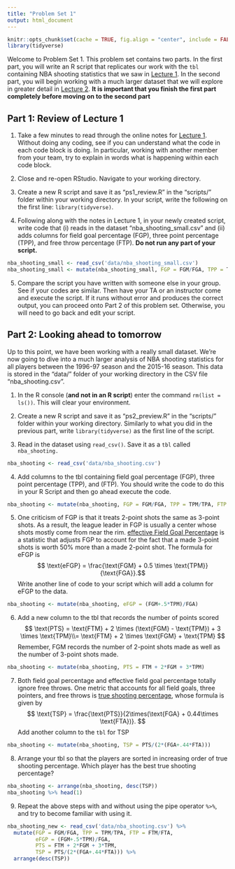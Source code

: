 ```yaml
---
title: "Problem Set 1"
output: html_document
---
```


```r
knitr::opts_chunk$set(cache = TRUE, fig.align = "center", include = FALSE) # set include = TRUE to see solutions in knitted RMarkdown
library(tidyverse)
```

Welcome to Problem Set 1. This problem set contains two parts. In the first part, you will write an R script that replicates our work with the `tbl` containing NBA shooting statistics that we saw in [Lecture 1](tc_lecture1.html). In the second part, you will begin working with a much larger dataset that we will explore in greater detail in [Lecture 2](tc_lecture2.html). **It is important that you finish the first part completely before moving on to the second part**

## Part 1: Review of Lecture 1

1. Take a few minutes to read through the online notes for [Lecture 1](tc_lecture1.html). Without doing any coding, see if you can understand what the code in each code block is doing. In particular, working with another member from your team, try to explain in words what is happening within each code block.

2. Close and re-open RStudio. Navigate to your working directory.

3. Create a new R script and save it as "ps1_review.R" in the "scripts/" folder within your working directory. In your script, write the following on the first line: `library(tidyverse)`.

4. Following along with the notes in Lecture 1, in your newly created script, write code that (i) reads in the dataset "nba_shooting_small.csv" and (ii) adds columns for field goal percentage (FGP), three point percentage (TPP), and free throw percentage (FTP). **Do not run any part of your script.**

```r
nba_shooting_small <- read_csv('data/nba_shooting_small.csv')
nba_shooting_small <- mutate(nba_shooting_small, FGP = FGM/FGA, TPP = TPM/TPA, FTP = FTM/FTA)
```

5. Compare the script you have written with someone else in your group. See if your codes are similar. Then have your TA or an instructor come and execute the script. If it runs without error and produces the correct output, you can proceed onto Part 2 of this problem set. Otherwise, you will need to go back and edit your script.

## Part 2: Looking ahead to tomorrow

Up to this point, we have been working with a really small dataset.
We're now going to dive into a much larger analysis of NBA shooting statistics for all players between the 1996-97 season and the 2015-16 season.
This data is stored in the "data/" folder of your working directory in the CSV file "nba_shooting.csv".

1. In the R console (**and not in an R script**) enter the command `rm(list = ls())`. This will clear your environment.

2. Create a new R script and save it as "ps2_preview.R" in the "scripts/" folder within your working directory. Similarly to what you did in the previous part, write `library(tidyverse)` as the first line of the script.

3. Read in the dataset using `read_csv()`. Save it as a `tbl` called `nba_shooting.`

```r
nba_shooting <- read_csv('data/nba_shooting.csv')
```

4. Add columns to the tbl containing field goal percentage (FGP), three point percentage (TPP), and (FTP). You should write the code to do this in your R Script and then go ahead execute the code.

```r
nba_shooting <- mutate(nba_shooting, FGP = FGM/FGA, TPP = TPM/TPA, FTP = FTM/FTA)
```

5. One criticism of FGP is that it treats 2-point shots the same as 3-point shots.
As a result, the league leader in FGP is usually a center whose shots mostly come from near the rim.
[effective Field Goal Percentage](https://en.wikipedia.org/wiki/Effective_field_goal_percentage) is a statistic that adjusts FGP to account for the fact that a made 3-point shots is worth 50% more than a made 2-point shot. 
The formula for eFGP is
$$ \text{eFGP} = \frac{\text{FGM} + 0.5 \times \text{TPM}}{\text{FGA}}.$$
Write another line of code to your script which will add a column for eFGP to the data.

```r
nba_shooting <- mutate(nba_shooting, eFGP = (FGM+.5*TPM)/FGA)
```

6. Add a new column to the tbl that records the number of points scored
$$
\text{PTS} = \text{FTM} + 2 \times (\text{FGM} - \text{TPM}) + 3 \times \text{TPM}\\= \text{FTM} + 2 \times \text{FGM} + \text{TPM}
$$
Remember, FGM records the number of 2-point shots made as well as the number of 3-point shots made.

```r
nba_shooting <- mutate(nba_shooting, PTS = FTM + 2*FGM + 3*TPM)
```

7. Both field goal percentage and effective field goal percentage totally ignore free throws.
One metric that accounts for all field goals, three pointers, and free throws is [true shooting percentage](https://en.wikipedia.org/wiki/True_shooting_percentage), whose formula is given by
$$
\text{TSP} = \frac{\text{PTS}}{2\times(\text{FGA} + 0.44\times \text{FTA})}.
$$
Add another column to the `tbl` for TSP

```r
nba_shooting <- mutate(nba_shooting, TSP = PTS/(2*(FGA+.44*FTA)))
```

8. Arrange your tbl so that the players are sorted in increasing order of true shooting percentage. Which player has the best true shooting percentage?

```r
nba_shooting <- arrange(nba_shooting, desc(TSP))
nba_shooting %>% head(1)
```

9. Repeat the above steps with and without using the pipe operator `%>%`, and try to become familiar with using it.

```r
nba_shooting_new <- read_csv('data/nba_shooting.csv') %>%
  mutate(FGP = FGM/FGA, TPP = TPM/TPA, FTP = FTM/FTA,
         eFGP = (FGM+.5*TPM)/FGA, 
         PTS = FTM + 2*FGM + 3*TPM,
         TSP = PTS/(2*(FGA+.44*FTA))) %>%
  arrange(desc(TSP))
```